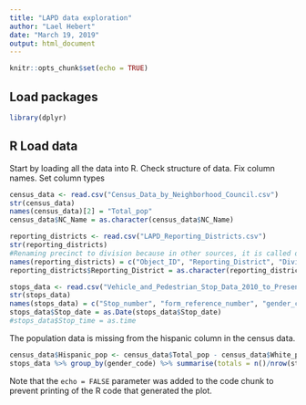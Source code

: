 ```yaml
---
title: "LAPD data exploration"
author: "Lael Hebert"
date: "March 19, 2019"
output: html_document
---
```


```r
knitr::opts_chunk$set(echo = TRUE)
```

## Load packages
```r
library(dplyr)
```

## R Load data

Start by loading all the data into R. Check structure of data. Fix column names. Set column types

```r
census_data <- read.csv("Census_Data_by_Neighborhood_Council.csv")
str(census_data)
names(census_data)[2] = "Total_pop"
census_data$NC_Name = as.character(census_data$NC_Name)

reporting_districts <- read.csv("LAPD_Reporting_Districts.csv")
str(reporting_districts)
#Renaming precinct to division because in other sources, it is called division
names(reporting_districts) = c("Object_ID", "Reporting_District", "Division_number", "Division", "Bureau", "Basic_car_area", "Area", "Perimeter", "Shape_Area", "Shape_Length")
reporting_districts$Reporting_District = as.character(reporting_districts$Reporting_District)

stops_data <- read.csv("Vehicle_and_Pedestrian_Stop_Data_2010_to_Present.csv")
str(stops_data)
names(stops_data) = c("Stop_number", "form_reference_number", "gender_code", "ethnicity_code", "ethnicity", "Stop_date", "Stop_time", "Officer_1_Serial", "Officer_1_Division_num", "Division_1", "Officer_2_Serial", "Officer_2_Division_num", "Division_2", "Reporting_District", "Stop_Type", "Post_Stop_Activity")
stops_data$Stop_date = as.Date(stops_data$Stop_date)
#stops_data$Stop_time = as.time
```

The population data is missing from the hispanic column in the census data.  


```r

census_data$Hispanic_pop <- census_data$Total_pop - census_data$White_pop
stops_data %>% group_by(gender_code) %>% summarise(totals = n()/nrow(stops_data))
```

Note that the `echo = FALSE` parameter was added to the code chunk to prevent printing of the R code that generated the plot.
